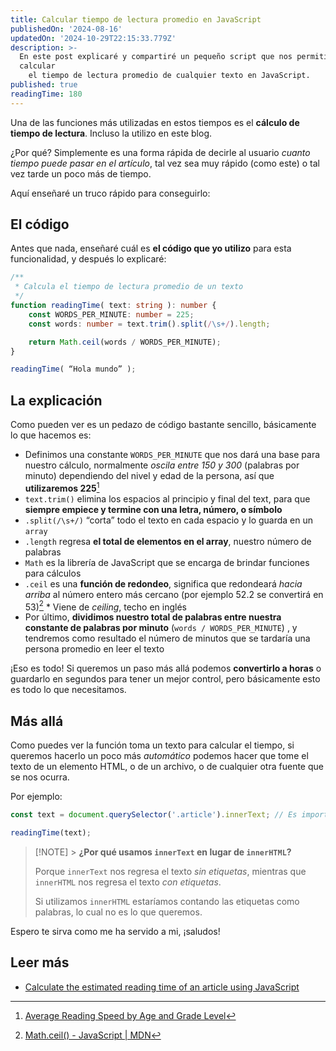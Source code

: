 ```yaml
---
title: Calcular tiempo de lectura promedio en JavaScript
publishedOn: '2024-08-16'
updatedOn: '2024-10-29T22:15:33.779Z'
description: >-
  En este post explicaré y compartiré un pequeño script que nos permitirá
  calcular
    el tiempo de lectura promedio de cualquier texto en JavaScript.
published: true
readingTime: 180
---
```


Una de las funciones más utilizadas en estos tiempos es el **cálculo de tiempo de
lectura**. Incluso la utilizo en este blog.

¿Por qué? Simplemente es una forma rápida de decirle al usuario _cuanto tiempo
puede pasar en el artículo_, tal vez sea muy rápido (como este) o tal vez tarde
un poco más de tiempo.

Aquí enseñaré un truco rápido para conseguirlo:

## El código

Antes que nada, enseñaré cuál es **el código que yo utilizo** para esta funcionalidad,
y después lo explicaré:

```ts
/**
 * Calcula el tiempo de lectura promedio de un texto
 */
function readingTime( text: string ): number {
    const WORDS_PER_MINUTE: number = 225;
    const words: number = text.trim().split(/\s+/).length;

    return Math.ceil(words / WORDS_PER_MINUTE);
}

readingTime( “Hola mundo” );
```

## La explicación

Como pueden ver es un pedazo de código bastante sencillo, básicamente lo que hacemos es:

- Definimos una constante `WORDS_PER_MINUTE` que nos dará una base para nuestro
  cálculo, normalmente _oscila entre 150 y 300_ (palabras por minuto) dependiendo
  del nivel y edad de la persona, así que **utilizaremos 225**[^1]
- `text.trim()` elimina los espacios al principio y final del text, para que
  **siempre empiece y termine con una letra, número, o símbolo**
- `.split(/\s+/)` “corta” todo el texto en cada espacio y lo guarda en un `array`
- `.length` regresa **el total de elementos en el array**, nuestro número de palabras
- `Math` es la librería de JavaScript que se encarga de brindar funciones para cálculos
- `.ceil` es una **función de redondeo**, significa que redondeará _hacia arriba_
  al número entero más cercano (por ejemplo 52.2 se convertirá en 53)[^2] \* Viene de _ceiling_, techo en inglés
- Por último, **dividimos nuestro total de palabras entre nuestra constante de
  palabras por minuto** (`words / WORDS_PER_MINUTE`) , y tendremos como resultado
  el número de minutos que se tardaría una persona promedio en leer el texto

¡Eso es todo! Si queremos un paso más allá podemos **convertirlo a horas** o guardarlo
en segundos para tener un mejor control, pero básicamente esto es todo lo que necesitamos.

## Más allá

Como puedes ver la función toma un texto para calcular el tiempo, si queremos hacerlo un poco más
_automático_ podemos hacer que tome el texto de un elemento HTML, o de un archivo, o de cualquier
otra fuente que se nos ocurra.

Por ejemplo:

```ts
const text = document.querySelector('.article').innerText; // Es importante usar \`innerText\`;

readingTime(text);
```

> [!NOTE] > **¿Por qué usamos `innerText` en lugar de `innerHTML`?**
>
> Porque `innerText` nos regresa el texto _sin etiquetas_,
> mientras que `innerHTML` nos regresa el texto _con etiquetas_.
>
> Si utilizamos `innerHTML` estaríamos contando las etiquetas como palabras,
> lo cual no es lo que queremos.

Espero te sirva como me ha servido a mi, ¡saludos!

## Leer más

- [Calculate the estimated reading time of an article using JavaScript](https://dev.to/michaelburrows/calculate-the-estimated-reading-time-of-an-article-using-javascript-2k9l)

[^1]: [Average Reading Speed by Age and Grade Level](https://scholarwithin.com/average-reading-speed#average-reading-speed-by-age-and-grade)

[^2]: [Math.ceil() - JavaScript | MDN](https://developer.mozilla.org/en-US/docs/Web/JavaScript/Reference/Global_Objects/Math/ceil)

